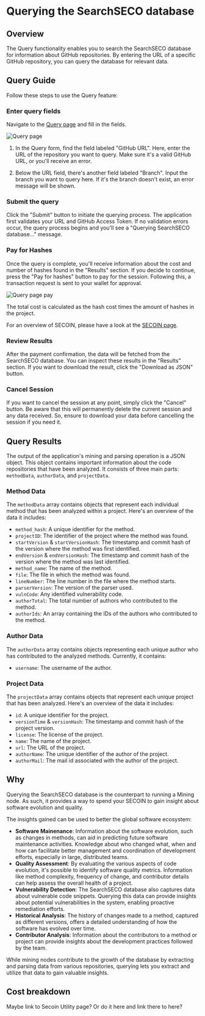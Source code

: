 
# Querying the SearchSECO database

## Overview

The Query functionality enables you to search the SearchSECO database for information
about GitHub repositories. By entering the URL of a specific GitHub repository,
you can query the database for relevant data.

## Query Guide

Follow these steps to use the Query feature:

<Steps>

### Enter query fields

Navigate to the [Query page](https://dao.secureseco.org/query) and fill in the fields.

![Query page](/img/query-page.png)

1. In the Query form, find the field labeled "GitHub URL". Here, enter the URL of the
   repository you want to query. Make sure it's a valid GitHub URL, or you'll receive an error.

2. Below the URL field, there's another field labeled "Branch". Input
   the branch you want to query here. If it's the branch doesn't exist, an error
   message will be shown.

### Submit the query

Click the "Submit" button to initiate the querying process. The application first
validates your URL and GitHub Access Token. If no validation errors occur, the
query process begins and you'll see a "Querying SearchSECO database..." message.

### Pay for Hashes

Once the query is complete, you'll receive information about the cost and number
of hashes found in the "Results" section. If you decide to continue, press the "Pay for hashes"
button to pay for the session. Following this, a transaction request is sent to your wallet for approval.

![Query page pay](/img/query-page-pay.png)

The total cost is calculated as the hash cost times the amount of hashes in the project.

For an overview of SECOIN, please have a look at the [SECOIN page](/secoin).

### Review Results

After the payment confirmation, the data will be fetched from the SearchSECO database.
You can inspect these results in the "Results" section. If you want to download the result,
click the "Download as JSON" button.

### Cancel Session

If you want to cancel the session at any point, simply click the "Cancel" button.
Be aware that this will permanently delete the current session and any data received.
So, ensure to download your data before cancelling the session if you need it.

</Steps>

## Query Results

The output of the application's mining and parsing operation is a JSON object. This object contains important information about the code repositories that have been analyzed. It consists of three main parts: `methodData`, `authorData`, and `projectData`.

### Method Data

The `methodData` array contains objects that represent each individual method that has been analyzed within a project. Here's an overview of the data it includes:

- `method_hash`: A unique identifier for the method.
- `projectID`: The identifier of the project where the method was found.
- `startVersion` & `startVersionHash`: The timestamp and commit hash of the version where the method was first identified.
- `endVersion` & `endVersionHash`: The timestamp and commit hash of the version where the method was last identified.
- `method_name`: The name of the method.
- `file`: The file in which the method was found.
- `lineNumber`: The line number in the file where the method starts.
- `parserVersion`: The version of the parser used.
- `vulnCode`: Any identified vulnerability code.
- `authorTotal`: The total number of authors who contributed to the method.
- `authorIds`: An array containing the IDs of the authors who contributed to the method.

### Author Data

The `authorData` array contains objects representing each unique author who has contributed to the analyzed methods. Currently, it contains:

- `username`: The username of the author.

### Project Data

The `projectData` array contains objects that represent each unique project that has been analyzed. Here's an overview of the data it includes:

- `id`: A unique identifier for the project.
- `versionTime` & `versionHash`: The timestamp and commit hash of the project version.
- `license`: The license of the project.
- `name`: The name of the project.
- `url`: The URL of the project.
- `authorName`: The unique identifier of the author of the project.
- `authorMail`: The mail id associated with the author of the project.

## Why

Querying the SearchSECO database is the counterpart to running a Mining node. As such,
it provides a way to spend your SECOIN to gain insight about software evolution and quality.

The insights gained can be used to better the global software ecosystem:

- **Software Mainenance**: Information about the software evolution, such as changes
  in methods, can aid in predicting future software maintenance activities. Knowledge
  about who changed what, when and how can facilitate better management and coordination
  of development efforts, especially in large, distributed teams.
- **Quality Assessment**: By evaluating the various aspects of code evolution, it's
  possible to identify software quality metrics. Information like method complexity,
  frequency of change, and contributor details can help assess the overall health of a project.
- **Vulnerability Detection**: The SearchSECO database also captures data about vulnerable code snippets.
  Querying this data can provide insights about potential vulnerabilities in the system,
  enabling proactive remediation efforts.
- **Historical Analysis**: The history of changes made to a method, captured as
  different versions, offers a detailed understanding of how the software has evolved
  over time.
- **Contributor Analysis**: Information about the contributors to a method or project
  can provide insights about the development practices followed by the team.

While mining nodes contribute to the growth of the database by extracting and parsing
data from various repositories, querying lets you extract and utilize that data to
gain valuable insights.

## Cost breakdown

Maybe link to Secoin Utility page? Or do it here and link there to here?
